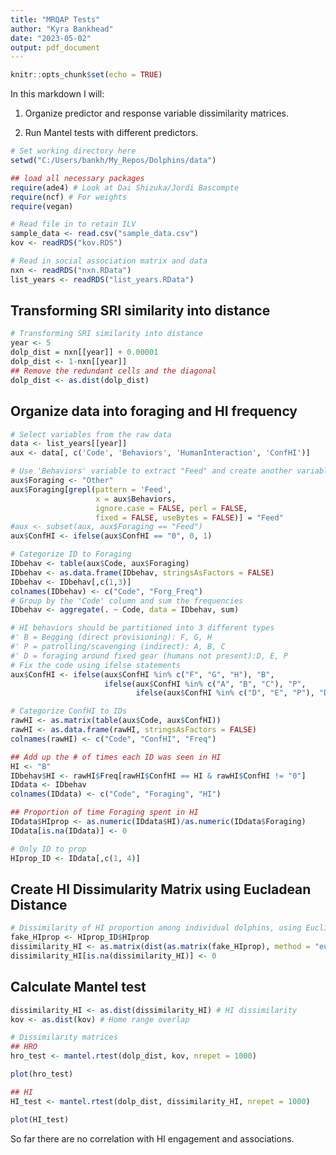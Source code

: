 ```yaml
---
title: "MRQAP Tests"
author: "Kyra Bankhead"
date: "2023-05-02"
output: pdf_document
---
```


```r
knitr::opts_chunk$set(echo = TRUE)
```

In this markdown I will:

1. Organize predictor and response variable dissimilarity matrices.

2. Run Mantel tests with different predictors.


```r

# Set working directory here
setwd("C:/Users/bankh/My_Repos/Dolphins/data")

## load all necessary packages
require(ade4) # Look at Dai Shizuka/Jordi Bascompte
require(ncf) # For weights
require(vegan)

# Read file in to retain ILV
sample_data <- read.csv("sample_data.csv")
kov <- readRDS("kov.RDS")

# Read in social association matrix and data
nxn <- readRDS("nxn.RData")
list_years <- readRDS("list_years.RData")


```

## Transforming SRI similarity into distance

```r

# Transforming SRI similarity into distance
year <- 5
dolp_dist = nxn[[year]] + 0.00001
dolp_dist <- 1-nxn[[year]]
## Remove the redundant cells and the diagonal 
dolp_dist <- as.dist(dolp_dist)

```

## Organize data into foraging and HI frequency

```r

# Select variables from the raw data
data <- list_years[[year]]
aux <- data[, c('Code', 'Behaviors', 'HumanInteraction', 'ConfHI')]

# Use 'Behaviors' variable to extract "Feed" and create another variable with two classes (Feed, Other)
aux$Foraging <- "Other"
aux$Foraging[grepl(pattern = 'Feed',
                   x = aux$Behaviors,
                   ignore.case = FALSE, perl = FALSE,
                   fixed = FALSE, useBytes = FALSE)] = "Feed"
#aux <- subset(aux, aux$Foraging == "Feed")
aux$ConfHI <- ifelse(aux$ConfHI == "0", 0, 1)

# Categorize ID to Foraging
IDbehav <- table(aux$Code, aux$Foraging)
IDbehav <- as.data.frame(IDbehav, stringsAsFactors = FALSE)
IDbehav <- IDbehav[,c(1,3)]
colnames(IDbehav) <- c("Code", "Forg_Freq")
# Group by the 'Code' column and sum the frequencies
IDbehav <- aggregate(. ~ Code, data = IDbehav, sum)

# HI behaviors should be partitioned into 3 different types
#' B = Begging (direct provisioning): F, G, H
#' P = patrolling/scavenging (indirect): A, B, C
#' D = foraging around fixed gear (humans not present):D, E, P
# Fix the code using ifelse statements
aux$ConfHI <- ifelse(aux$ConfHI %in% c("F", "G", "H"), "B",
                     ifelse(aux$ConfHI %in% c("A", "B", "C"), "P", 
                            ifelse(aux$ConfHI %in% c("D", "E", "P"), "D", "0")))

# Categorize ConfHI to IDs
rawHI <- as.matrix(table(aux$Code, aux$ConfHI))
rawHI <- as.data.frame(rawHI, stringsAsFactors = FALSE)
colnames(rawHI) <- c("Code", "ConfHI", "Freq")

## Add up the # of times each ID was seen in HI
HI <- "B"
IDbehav$HI <- rawHI$Freq[rawHI$ConfHI == HI & rawHI$ConfHI != "0"]
IDdata <- IDbehav
colnames(IDdata) <- c("Code", "Foraging", "HI")

## Proportion of time Foraging spent in HI
IDdata$HIprop <- as.numeric(IDdata$HI)/as.numeric(IDdata$Foraging)
IDdata[is.na(IDdata)] <- 0

# Only ID to prop
HIprop_ID <- IDdata[,c(1, 4)]

```

## Create HI Dissimularity Matrix using Eucladean Distance

```r

# Dissimilarity of HI proportion among individual dolphins, using Euclidean distance
fake_HIprop <- HIprop_ID$HIprop
dissimilarity_HI <- as.matrix(dist(as.matrix(fake_HIprop), method = "euclidean"))
dissimilarity_HI[is.na(dissimilarity_HI)] <- 0

```

## Calculate Mantel test

```r

dissimilarity_HI <- as.dist(dissimilarity_HI) # HI dissimilarity
kov <- as.dist(kov) # Home range overlap

# Dissimilarity matrices
## HRO
hro_test <- mantel.rtest(dolp_dist, kov, nrepet = 1000)

plot(hro_test)

## HI
HI_test <- mantel.rtest(dolp_dist, dissimilarity_HI, nrepet = 1000)

plot(HI_test)

```

So far there are no correlation with HI engagement and associations.
